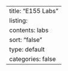 ---
title: "E155 Labs"
listing:
  contents: labs
  sort: "false"
  type: default
  categories: false
---